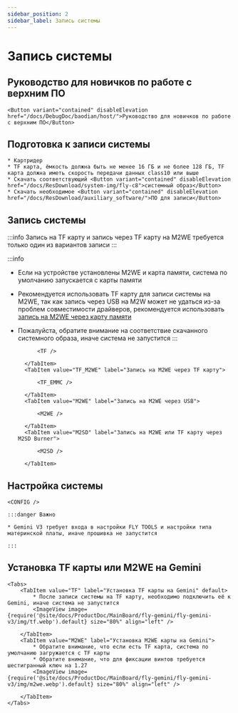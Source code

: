 ```yaml
---
sidebar_position: 2
sidebar_label: Запись системы
---
```










# Запись системы

## Руководство для новичков по работе с верхним ПО

    <Button variant="contained" disableElevation href="/docs/DebugDoc/baodian/host/">Руководство для новичков по работе с верхним ПО</Button>

## Подготовка к записи системы

    * Картридер
    * TF карта, ёмкость должна быть не менее 16 ГБ и не более 128 ГБ, TF карта должна иметь скорость передачи данных class10 или выше
    * Скачать соответствующий <Button variant="contained" disableElevation href="/docs/ResDownload/system-img/fly-c8">системный образ</Button>
    * Скачать необходимое <Button variant="contained" disableElevation href="/docs/ResDownload/auxiliary_software/">ПО для записи</Button>

## Запись системы

:::info
Запись на TF карту и запись через TF карту на M2WE требуется только один из вариантов записи
:::

:::info
* Если на устройстве установлены M2WE и карта памяти, система по умолчанию запускается с карты памяти
* Рекомендуется использовать TF карту для записи системы на M2WE, так как запись через USB на M2W может не удаться из-за проблем совместимости драйверов, рекомендуется использовать [запись на M2WE через карту памяти](https://mellow-next.klipper.cn/docs/ProductDoc/SBC/fly-pi-v2/fly-os)
* Пожалуйста, обратите внимание на соответствие скачанного системного образа, иначе система не запустится
:::

    <Tabs>
        <TabItem value="TF" label="Запись на TF карту" default>
            
            <TF />
            
        </TabItem>
        <TabItem value="TF_M2WE" label="Запись на M2WE через TF карту">
            
            <TF_EMMC />

        </TabItem>
        <TabItem value="M2WE" label="Запись на M2WE через USB">
            
            <M2WE />

        </TabItem>
        <TabItem value="M2SD" label="Запись на M2WE или TF карту через M2SD Burner">
            
            <M2SD />

        </TabItem>
    </Tabs>


## Настройка системы

    <CONFIG />

    :::danger Важно

    * Gemini V3 требует входа в настройки FLY TOOLS и настройки типа материнской платы, иначе прошивка не запустится

    :::

## Установка TF карты или M2WE на Gemini

    <Tabs>
        <TabItem value="TF" label="Установка TF карты на Gemini" default>
            * После записи системы на TF карту, необходимо подключить её к Gemini, иначе система не запустится
            <ImageView image={require('@site/docs/ProductDoc/MainBoard/fly-gemini/fly-gemini-v3/img/tf.webp').default} size="80%" align="left" />  

        </TabItem>
        <TabItem value="M2WE" label="Установка M2WE карты на Gemini">
            * Обратите внимание, что если есть TF карта, система по умолчанию загружается с TF карты
            * Обратите внимание, что для фиксации винтов требуется шестигранный ключ на 1.27
            <ImageView image={require('@site/docs/ProductDoc/MainBoard/fly-gemini/fly-gemini-v3/img/m2we.webp').default} size="80%" align="left" />  

        </TabItem>
    </Tabs>